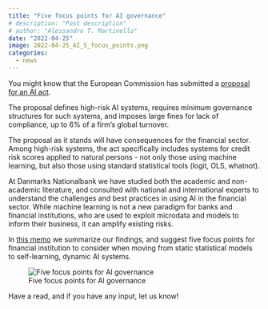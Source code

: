 ```yaml
---
title: "Five focus points for AI governance"
# description: "Post description"
# author: "Alessandro T. Martinello"
date: "2022-04-25"
image: 2022-04-25_AI_5_focus_points.png
categories:
  - news
---
```


You might know that the European Commission has submitted a [proposal for an AI act](https://eur-lex.europa.eu/legal-content/EN/TXT/?uri=CELEX%3A52021PC0206).

The proposal defines high-risk AI systems, requires minimum governance structures for such systems, and imposes large fines for lack of compliance, up to 6% of a firm's global turnover.

The proposal as it stands will have consequences for the financial sector. Among high-risk systems, the act specifically includes systems for credit risk scores applied to natural persons - not only those using machine learning, but also those using standard statistical tools (logit, OLS, whatnot).

At Danmarks Nationalbank we have studied both the academic and non-academic literature, and consulted with national and international experts to understand the challenges and best practices in using AI in the financial sector. While machine learning is not a new paradigm for banks and financial institutions, who are used to exploit microdata and models to inform their business, it can amplify existing risks.

In [this memo](https://www.nationalbanken.dk/en/publications/Pages/2022/04/AI-and-machine-learning-in-the-financial-sector-Five-focus-points.aspx) we summarize our findings, and suggest five focus points for financial institution to consider when moving from static statistical models to self-learning, dynamic AI systems.

![Five focus points for AI governance](2022-04-25_AI_5_focus_points.png)

Have a read, and if you have any input, let us know!
